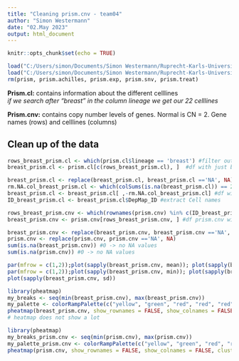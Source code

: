 ```yaml
---
title: "Cleaning prism.cnv - team04"
author: "Simon Westermann"
date: "02.May 2023"
output: html_document
---
```


```r
knitr::opts_chunk$set(echo = TRUE)
```


```r
load("C:/Users/simon/Documents/Simon Westermann/Ruprecht-Karls-Universität Heidelberg/Module/BioInfo/BioInfoProjekt/prism_datasets.rda")
load("C:/Users/simon/Documents/Simon Westermann/Ruprecht-Karls-Universität Heidelberg/Module/BioInfo/BioInfoProjekt/cellline_datasets.rda")
rm(prism, prism.achilles, prism.exp, prism.snv, prism.treat)
```

**Prism.cl:** contains information about the different celllines    
*if we search after "breast" in the column lineage we get our 22 celllines*

**Prism.cnv:** contains copy number levels of genes. Normal is CN = 2. Gene names (rows) and celllines (columns)

## Clean up of the data

```r
rows_breast_prism.cl <- which(prism.cl$lineage == 'breast') #filter out our cells 
breast_prism.cl <- prism.cl[c(rows_breast_prism.cl), ]  #df with just breast cell lines

breast_prism.cl <- replace(breast_prism.cl, breast_prism.cl =='NA', NA) #replaces all 'NA' with real NA
rm.NA.col_breast_prism.cl <- which(colSums(is.na(breast_prism.cl)) == 22 )#removes NA columns
breast_prism.cl <- breast_prism.cl[ ,-rm.NA.col_breast_prism.cl] #df without NA columns
ID_breast_prism.cl <- breast_prism.cl$DepMap_ID #extract Cell names

```

```r
rows_breast_prism.cnv <- which(rownames(prism.cnv) %in% c(ID_breast_prism.cl)) #extract breast rows from prism.cnv
breast_prism.cnv <- prism.cnv[rows_breast_prism.cnv, ] #df prism.cnv with just breast rows

breast_prism.cnv <- replace(breast_prism.cnv, breast_prism.cnv =='NA', NA)
prism.cnv <- replace(prism.cnv, prism.cnv =='NA', NA)
sum(is.na(breast_prism.cnv)) #0 -> no NA values
sum(is.na(prism.cnv)) #0 -> no NA values

```

```r
par(mfrow = c(1,2));plot(sapply(breast_prism.cnv, mean)); plot(sapply(breast_prism.cnv, median))
par(mfrow = c(1,2));plot(sapply(breast_prism.cnv, min)); plot(sapply(breast_prism.cnv, max))
plot(sapply(breast_prism.cnv, sd))
```


```r
library(pheatmap)
my_breaks <- seq(min(breast_prism.cnv), max(breast_prism.cnv))
my_palette <- colorRampPalette(c("yellow", "green", "red", "red", "red", "red"), space = "rgb")(6)
pheatmap(breast_prism.cnv, show_rownames = FALSE, show_colnames = FALSE, cluster_cols = FALSE, cluster_rows = FALSE, col = my_palette, breaks = my_breaks)
# heatmap does not show a lot
```
```r
library(pheatmap)
my_breaks_prism.cnv <- seq(min(prism.cnv), max(prism.cnv))
my_palette_prism.cnv <- colorRampPalette(c("yellow", "green", "red", "red", "red", "red", "red", "red"), space = "rgb")(8)
pheatmap(prism.cnv, show_rownames = FALSE, show_colnames = FALSE, cluster_cols = FALSE, cluster_rows = FALSE, col = my_palette_prism.cnv, breaks = my_breaks_prism.cnv)
```

